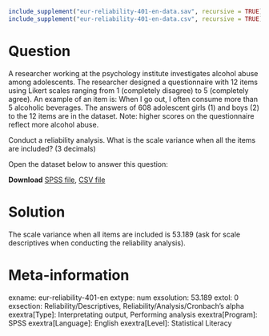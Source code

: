 ```{r, echo = FALSE, results = "hide"}
include_supplement("eur-reliability-401-en-data.sav", recursive = TRUE)
include_supplement("eur-reliability-401-en-data.csv", recursive = TRUE)
```

Question
========
A researcher working at the psychology institute investigates alcohol abuse among adolescents. The researcher designed a questionnaire with 12 items using Likert scales ranging from 1 (completely disagree) to 5 (completely agree). An example of an item is: When I go out, I often consume more than 5 alcoholic beverages. The answers of 608 adolescent girls (1) and boys (2) to the 12 items are in the dataset. Note: higher scores on the questionnaire reflect more alcohol abuse.

Conduct a reliability analysis. What is the scale variance when all the items are included? (3 decimals)

Open the dataset below to answer this question:

**Download** [SPSS file](eur-reliability-401-en-data.sav), [CSV file](eur-reliability-401-en-data.csv)


Solution
========
The scale variance when all items are included is 53.189 (ask for scale descriptives when conducting the reliability analysis).


Meta-information
================
exname: eur-reliability-401-en
extype: num
exsolution: 53.189
extol: 0
exsection: Reliability/Descriptives, Reliability/Analysis/Cronbach's alpha
exextra[Type]: Interpretating output, Performing analysis
exextra[Program]: SPSS
exextra[Language]: English
exextra[Level]: Statistical Literacy